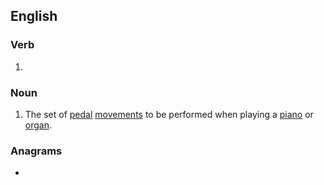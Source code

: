 ==English==

===Verb===
{{head|en|verb form}}

# {{present participle of|en|pedal|nocat=1}}

===Noun===
{{en-noun}}

# {{lb|en|music}} The set of [[pedal]] [[movement]]s to be performed when playing a [[piano]] or [[organ]].

===Anagrams===
* {{anagrams|en|a=adegilnp|pleading}}
